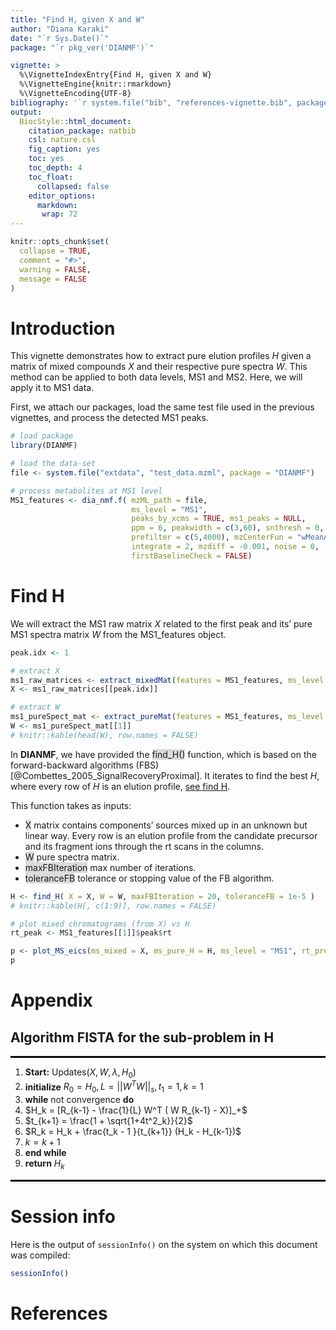 ```yaml
---
title: "Find H, given X and W"
author: "Diana Karaki"
date: "`r Sys.Date()`"
package: "`r pkg_ver('DIANMF')`"

vignette: >
  %\VignetteIndexEntry{Find H, given X and W}
  %\VignetteEngine{knitr::rmarkdown}
  %\VignetteEncoding{UTF-8}
bibliography: '`r system.file("bib", "references-vignette.bib", package = "DIANMF")`'
output: 
  BiocStyle::html_document:
    citation_package: natbib
    csl: nature.csl
    fig_caption: yes
    toc: yes
    toc_depth: 4
    toc_float:
      collapsed: false
    editor_options: 
      markdown: 
       wrap: 72
---
```


```r
knitr::opts_chunk$set(
  collapse = TRUE,
  comment = "#>",
  warning = FALSE,
  message = FALSE
)
```


# Introduction
This vignette demonstrates how to extract pure elution profiles $H$ given a matrix of mixed compounds $X$ and their respective pure spectra $W$. This method can be applied to both data levels, MS1 and MS2. Here, we will apply it to MS1 data.

First, we attach our packages, load the same test file used in the previous vignettes, and process the detected MS1 peaks.

```r
# load package
library(DIANMF)

# load the data-set
file <- system.file("extdata", "test_data.mzml", package = "DIANMF")
```

```r
# process metabolites at MS1 level
MS1_features <- dia_nmf.f( mzML_path = file,
                           ms_level = "MS1",
                           peaks_by_xcms = TRUE, ms1_peaks = NULL,
                           ppm = 6, peakwidth = c(3,60), snthresh = 0,
                           prefilter = c(5,4000), mzCenterFun = "wMeanApex3",
                           integrate = 2, mzdiff = -0.001, noise = 0,
                           firstBaselineCheck = FALSE)
```

# Find H
We will extract the MS1 raw matrix $X$ related to the first peak and its' pure MS1 spectra matrix $W$ from the MS1_features object.

```r
peak.idx <- 1

# extract X
ms1_raw_matrices <- extract_mixedMat(features = MS1_features, ms_level = 'MS1')
X <- ms1_raw_matrices[[peak.idx]]

# extract W
ms1_pureSpect_mat <- extract_pureMat(features = MS1_features, ms_level = 'MS1', H = FALSE)
W <- ms1_pureSpect_mat[[1]]
# knitr::kable(head(W), row.names = FALSE)
```

In **DIANMF**, we have provided the <span style="background-color: rgba(169, 169, 169, 0.4);">find_H()</span> function, which is based on the forward-backward algorithms (FBS) [@Combettes_2005_SignalRecoveryProximal]. It iterates to find the best $H$, where every row of $H$ is an elution profile, [see find H](#caseH).

This function takes as inputs:

* <span style="background-color: rgba(169, 169, 169, 0.4);">X</span> matrix contains components' sources mixed up in an unknown but linear way. Every row is an elution profile from the candidate precursor and its fragment ions through the rt scans in the columns.
* <span style="background-color: rgba(169, 169, 169, 0.4);">W</span> pure spectra matrix.
* <span style="background-color: rgba(169, 169, 169, 0.4);">maxFBIteration</span> max number of iterations.
* <span style="background-color: rgba(169, 169, 169, 0.4);">toleranceFB</span> tolerance or stopping value of the FB algorithm.

```r
H <- find_H( X = X, W = W, maxFBIteration = 20, toleranceFB = 1e-5 )
# knitr::kable(H[, c(1:9)], row.names = FALSE)

# plot mixed chromatograms (from X) vs H
rt_peak <- MS1_features[[1]]$peak$rt

p <- plot_MS_eics(ms_mixed = X, ms_pure_H = H, ms_level = "MS1", rt_prec = rt_peak, choosen_comp = "")
p
```

# Appendix 

## Algorithm FISTA for the sub-problem in H {#caseH}
<hr style="border: 1px solid black;">

1.  **Start:** Updates$(X, W, \lambda, H_{0})$
1.  **initialize** $R_{0}=H_{0},  L=||W^{T}W||_{s},  t_1=1,  k=1$
1.  **while** not convergence **do**
1.  $H_k = [R_{k-1} - \frac{1}{L} W^T ( W R_{k-1} - X)]_+$
1.  $t_{k+1} = \frac{1 + \sqrt{1+4t^2_k}}{2}$
1.  $R_k = H_k + \frac{t_k - 1 }{t_{k+1}} (H_k - H_{k-1})$
1.  $k = k + 1$
1.  **end while**
1.  **return** $H_k$

<hr style="border: 1px solid black;">




# Session info
Here is the output of `sessionInfo()` on the system on which this document was compiled:

```r
sessionInfo()
```

# References


